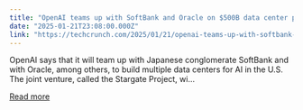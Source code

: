 ```yaml
---
title: "OpenAI teams up with SoftBank and Oracle on $500B data center project"
date: "2025-01-21T23:08:00.000Z"
link: "https://techcrunch.com/2025/01/21/openai-teams-up-with-softbank-and-oracle-on-50b-data-center-project/"
---
```


OpenAI says that it will team up with Japanese conglomerate SoftBank and with Oracle, among others, to build multiple data centers for AI in the U.S. The joint venture, called the Stargate Project, wi...

[Read more](https://techcrunch.com/2025/01/21/openai-teams-up-with-softbank-and-oracle-on-50b-data-center-project/)
